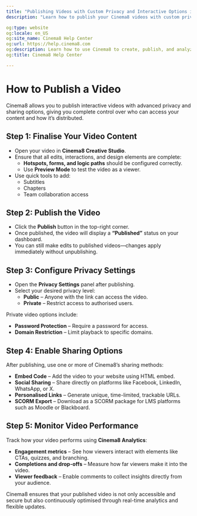 ---
title: "Publishing Videos with Custom Privacy and Interactive Options in Cinema8"
description: "Learn how to publish your Cinema8 videos with custom privacy, sharing options, and access control settings. Visit Cinema8."

og:type: website
og:locale: en_US
og:site_name: Cinema8 Help Center
og:url: https://help.cinema8.com
og:description: Learn how to use Cinema8 to create, publish, and analyze interactive videos.
og:title: Cinema8 Help Center

---

# How to Publish a Video

Cinema8 allows you to publish interactive videos with advanced privacy and sharing options, giving you complete control over who can access your content and how it’s distributed.

## Step 1: Finalise Your Video Content

- Open your video in **Cinema8 Creative Studio**.
- Ensure that all edits, interactions, and design elements are complete:
  - **Hotspots, forms, and logic paths** should be configured correctly.
  - Use **Preview Mode** to test the video as a viewer.
- Use quick tools to add:
  - Subtitles
  - Chapters
  - Team collaboration access

## Step 2: Publish the Video

- Click the **Publish** button in the top-right corner.
- Once published, the video will display a **“Published”** status on your dashboard.
- You can still make edits to published videos—changes apply immediately without unpublishing.

## Step 3: Configure Privacy Settings

- Open the **Privacy Settings** panel after publishing.
- Select your desired privacy level:
  - **Public** – Anyone with the link can access the video.
  - **Private** – Restrict access to authorised users.

Private video options include:

- **Password Protection** – Require a password for access.
- **Domain Restriction** – Limit playback to specific domains.

## Step 4: Enable Sharing Options

After publishing, use one or more of Cinema8’s sharing methods:

- **Embed Code** – Add the video to your website using HTML embed.
- **Social Sharing** – Share directly on platforms like Facebook, LinkedIn, WhatsApp, or X.
- **Personalised Links** – Generate unique, time-limited, trackable URLs.
- **SCORM Export** – Download as a SCORM package for LMS platforms such as Moodle or Blackboard.

## Step 5: Monitor Video Performance

Track how your video performs using **Cinema8 Analytics**:

- **Engagement metrics** – See how viewers interact with elements like CTAs, quizzes, and branching.
- **Completions and drop-offs** – Measure how far viewers make it into the video.
- **Viewer feedback** – Enable comments to collect insights directly from your audience.

Cinema8 ensures that your published video is not only accessible and secure but also continuously optimised through real-time analytics and flexible updates.
